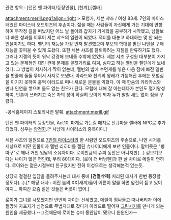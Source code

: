관련 항목 : [던전 앤 파이터/등장인물], [천계],[젤바]



attachment:merill.png?align=right
> 모험가, 세븐 샤즈 / 여성 83세﻿. 7인의 마이스터였던 마이스터 오드뤼즈의 후손이다. 젊을 때는 사람들이 자신에게 거는 기대에 반항하여 무작정 길을 떠났지만 어느 날 돌아와 갑자기 기계학을 공부하기 시작했고, 남들보다 빠른 성과를 이루어 세븐 샤즈의 일원이 되었다. 잭터를 대놓고 하대하는 몇 안 되는 인물이기도 하다. 멜빈의 재능을 가장 먼저 발견했으며 부모의 학대를 받던 나엔을 구해 재능을 꽃피울 수 있게 도왔다. 또한 세븐 샤즈를 탈퇴하려는 지젤을 만류하기도 했다. 그러나 지젤의 뜻이 워낙 강경해 보내줄 수밖에 없었다. 세븐 샤즈 구성원 대부분이 가지고 있는 문제점인 대인 관계 문제를 골칫거리로 여겨, 싫다고 하는 멜빈을 젤딘에게 보내었다. 그 방법이 치사하기 짝이 없는데, 멜빈의 밥에 수면제를 넣은 다음 잠에 빠진 멜빈을 밧줄에 둘둘 묶어서 사지로 보냈다. 아라드와 천계의 왕래가 가능해진 후에는 모험심을 이기지 못하여 훌쩍 아라드로 떠나 새로운 문물을 익혔다. 이 때 한숨의 카라카스와 만나 인연을 쌓으며 둘도 없는 친우가 된다. 모험에 대해 잘 아는데다가 본인도 혈기왕성하여, 안톤이 쓰러지고 죽은 자의 성이 확실히 보이게 되자 누가 말릴 새도 없이 짐을 꾸렸다. 


-공식홈페이지 스토리사전 발췌.
attachment:merill.gif

던전 앤 파이터의 등장인물, Act10. 마계로 가는길 패치로 신규마을 젤바에 NPC로 추가되었다. 성우는 [[양정화(성우)|양정화]].[* 사냥개 사이러스와 중복이다.]

세븐 샤즈의 일원으로 [[7인의 마이스터]]의 한 사람인 오드뤼즈의 후손으로, 나엔 시거를 세상으로 떠민 인물이자 멜빈 리히터를 젤딘 슈나이더에게 보낸 인물이다. 말버릇은 "삥따구"로 꽤나 거친 입담의 소유자이다. 로이만큼의 슈퍼 동안은 아니지만(...) 겉보기보다는 나이가 많은 편인데, 무려 80대이다. [로이 더 버닝펜]과 한 살 차이로 메릴이 연하다. 로이와는 젊은시절부터 친구였지만 전혀 이성으로는 생각해본적 없는듯.

상당히 걸걸한 입담을 들려주시는데 대사 중에 '''[검열삭제]''' 처리된 대사가 한번 등장할 정도다(...).[* 해당 대사 : 어린 놈의 XX(새끼)들이 어른이 말을 하면 얌전히 듣고 있어야지... 하여간 요즘 젊은 것들은 버릇이 없어.]

로이가 그녀를 사모했지만 번번히 차이는 신세였고, 메릴이 짐싸들고 떠나버리자 이에 절망해 자포자기 심정으로 무법지대로 갔다가 아라드로 떨어져 [[그림시커]]를 만나게 되는 원인을 제공했다.--그것때문에 로이는 슈퍼 동안남이 됐으니 윈윈인가--
